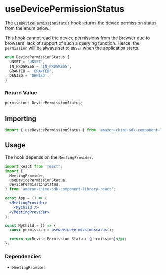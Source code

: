 <Meta title="SDK Hooks/useDevicePermissionStatus" />

# useDevicePermissionStatus

The `useDevicePermissionStatus` hook returns the device permission status from the enum below.

This hook cannot read the device permissions from the browser due to browsers' lack of support of such a querying function. Hence, the `permission` will be always set to `UNSET` when the application starts.

```javascript
enum DevicePermissionStatus {
  UNSET = 'UNSET',
  IN_PROGRESS = 'IN_PROGRESS',
  GRANTED = 'GRANTED',
  DENIED = 'DENIED',
}
```

### Return Value

```javascript
permission: DevicePermissionStatus;
```

## Importing

```javascript
import { useDevicePermissionStatus } from 'amazon-chime-sdk-component-library-react';
```

## Usage

The hook depends on the `MeetingProvider`.

```jsx
import React from 'react';
import {
  MeetingProvider,
  useDevicePermissionStatus,
  DevicePermissionStatus,
} from 'amazon-chime-sdk-component-library-react';

const App = () => (
  <MeetingProvider>
    <MyChild />
  </MeetingProvider>
);

const MyChild = () => {
  const permission = useDevicePermissionStatus();

  return <p>Device Permission Status: {permission}</p>;
};
```

### Dependencies

- `MeetingProvider`

